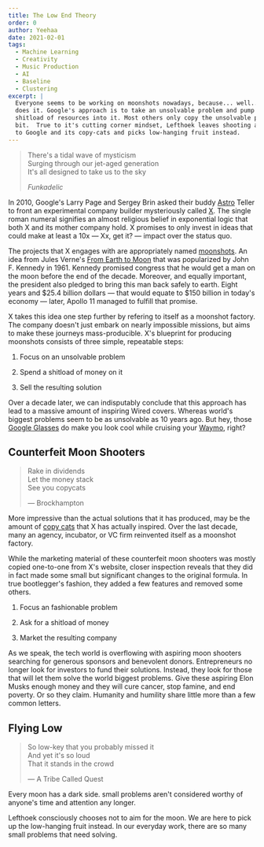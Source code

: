 ```yaml
---
title: The Low End Theory
order: 0
author: Yeehaa
date: 2021-02-01
tags:
  - Machine Learning
  - Creativity
  - Music Production
  - AI
  - Baseline
  - Clustering
excerpt: |
  Everyone seems to be working on moonshots nowadays, because... well... Google
  does it. Google's approach is to take an unsolvable problem and pump a
  shitload of resources into it. Most others only copy the unsolvable problem
  bit.  True to it's cutting corner mindset, Lefthoek leaves shooting at moons
  to Google and its copy-cats and picks low-hanging fruit instead.
---
```


> There's a tidal wave of mysticism   
> Surging through our jet-aged generation   
> It's all designed to take us to the sky   
> 
> *Funkadelic*

In 2010, Google's Larry Page and Sergey Brin asked their buddy
[Astro](https://hanna-barbera.fandom.com/wiki/Astro) Teller to front an
experimental company builder mysteriously called [X](https://x.company/). The
single roman numeral signifies an almost religious belief in exponential logic
that both X and its mother company hold. X promises to only invest in ideas that
could make at least a 10x &mdash; Xx, get it?  &mdash; impact over the status
quo. 

The projects that X engages with are appropriately named
[moonshots](https://www.thegeniusworks.com/2020/02/a-decade-of-moonshots-alphabet-x/).
An idea from Jules Verne's [From Earth to Moon]() that was popularized by John
F. Kennedy in 1961. Kennedy promised congress that he would get a man on the
moon before the end of the decade. Moreover, and equally important, the
president also pledged to bring this man back safely to earth. Eight years and
$25.4 billion dollars &mdash; that would equate to $150 billion in today's
economy &mdash; later, Apollo 11 managed to fulfill that promise.

X takes this idea one step further by refering to itself as a moonshot factory.
The company doesn't just embark on nearly impossible missions, but aims to make
these journeys mass-producible. X's blueprint for producing moonshots consists
of three simple, repeatable steps:

1. Focus on an unsolvable problem    

2. Spend a shitload of money on it  

3. Sell the resulting solution

Over a decade later, we can indisputably conclude that this approach has lead to
a massive amount of inspiring Wired covers. Whereas world's biggest problems
seem to be as unsolvable as 10 years ago. But hey, those [Google
Glasses](https://www.theguardian.com/technology/2014/feb/19/google-glass-advice-smartglasses-glasshole#:~:text=Early%20adopters%20of%20Glass%2C%20derogatorily,for%20long%20periods%20of%20time.)
do make you look cool while cruising your [Waymo](https://waymo.com/), right?


## Counterfeit Moon Shooters

> Rake in dividends   
> Let the money stack  
> See you copycats   
>
> &mdash; Brockhampton

More impressive than the actual solutions that it has produced, may be the
amount of [copy cats](https://www.moonshot-factory.eu/en/missions/) that X has
actually inspired. Over the last decade, many an agency, incubator, or VC firm
reinvented itself as a moonshot factory. 

While the marketing material of these counterfeit moon shooters was mostly
copied one-to-one from X's website, closer inspection reveals that they did in
fact made some small but significant changes to the original formula. In true
bootlegger's fashion, they added a few features and removed some others.

1. Focus an fashionable problem    

2. Ask for a shitload of money 

3. Market the resulting company

As we speak, the tech world is overflowing with aspiring moon shooters searching
for generous sponsors and benevolent donors. Entrepreneurs no longer look for
investors to fund their solutions. Instead, they look for those that will let
them solve the world biggest problems. Give these aspiring Elon Musks enough
money and they will cure cancer, stop famine, and end poverty. Or so they claim.
Humanity and humility share little more than a few common letters.


## Flying Low
 
> So low-key that you probably missed it   
> And yet it's so loud    
> That it stands in the crowd
>
> &mdash; A Tribe Called Quest

Every moon has a dark side. small problems aren't
considered worthy of anyone's time and attention any longer.

Lefthoek consciously chooses not to aim for the moon. We are here to pick up the
low-hanging fruit instead. In our everyday work, there are so many small
problems that need solving.
